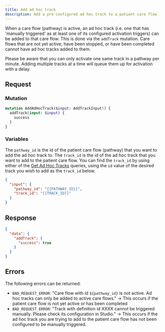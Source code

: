 ```yaml
---
title: Add ad hoc track
description: Add a pre-configured ad hoc track to a patient care flow (pathway)
---
```


When a care flow (pathway) is active, an ad hoc track (i.e. one that has 'manually triggered' as at least one of its configured activation triggers) can be added to that care flow. This is done via the `addTrack` mutation. Care flows that are not yet active, have been stopped, or have been completed cannot have ad hoc tracks added to them.

<Alert title="Rate limits on tracks">
  <p>Please be aware that you can only activate one same track in a pathway per minute. Adding multiple tracks at a time will queue them up for activation with a delay.</p>
</Alert>

## Request

### Mutation

```graphql
mutation AddAdHocTrack($input: AddTrackInput!) {
  addTrack(input: $input) {
    success
  }
}
```

### Variables

The `pathway_id` is the id of the patient care flow (pathway) that you want to add the ad hoc track to. The `track_id` is the id of the ad hoc track that you want to add to the patient care flow. You can find the `track_id` by using either of the [Get Ad Hoc Tracks](/awell-orchestration/api-reference/queries/get-ad-hoc-tracks) queries, using the `id` value of the desired track you wish to add as the `track_id` below.

```json
{
  "input": {
    "pathway_id": "{{PATHWAY_ID}}",
    "track_id": "{{TRACK_ID}}"
  }
}
```

## Response

```json
{
  "data": {
    "addTrack": {
      "success": true
    }
  }
}
```

## Errors

The following errors can be returned:

- `BAD_REQUEST_ERROR`: "Care flow with id `${pathway_id}` is not active. Ad hoc tracks can only be added to active care flows." -> This occurs if the patient care flow is not yet active or has been completed
- `BAD_REQUEST_ERROR`: "Track with definition id XXXX cannot be triggered manually. Please check its configuration in Studio." -> This occurs if the ad hoc track you are trying to add to the patient care flow has not been configured to be manually triggered.
